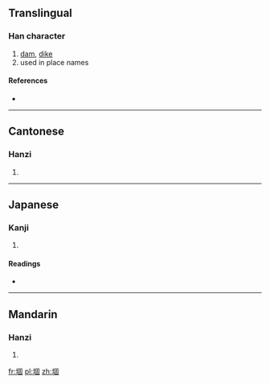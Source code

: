 ==Translingual==

===Han character===
{{Han char|rn=32|rad=土|as=08|sn=11|four=4610<sub>0</sub>|canj=土田十口 (GWJR)}}

# [[dam]], [[dike]]
# used in place names

====References====
* {{Han ref|kx=0232.100|dkj=05218|dj=0470.030|hdz=10453.060|uh=580C|ud=22540|bh=D4C7|bd=54471}}

----

==Cantonese==

===Hanzi===
{{yue-hanzi|jyut=|y=gu3}}

# {{defn|lang=yue|sort=土08}}

----

==Japanese==

===Kanji===
{{ja-kanji|grade=|rs=土08}}

# {{defn|lang=ja|sort=土08}}

====Readings====
* {{ja-readings|on=[[こ]] (ko), [[く]] (ku)|kun=[[つつみ]] (tsutsumi), [[つか]] (tsuka)}}

----

==Mandarin==

===Hanzi===
{{cmn-hanzi|pin=[[gù]] ([[gu4]]), [[huī]] ([[hui1]])|wg=ku<sup>4</sup>, hui<sup>1</sup>}}

# {{defn|lang=cmn|sort=土08}}

[[fr:堌]]
[[pl:堌]]
[[zh:堌]]